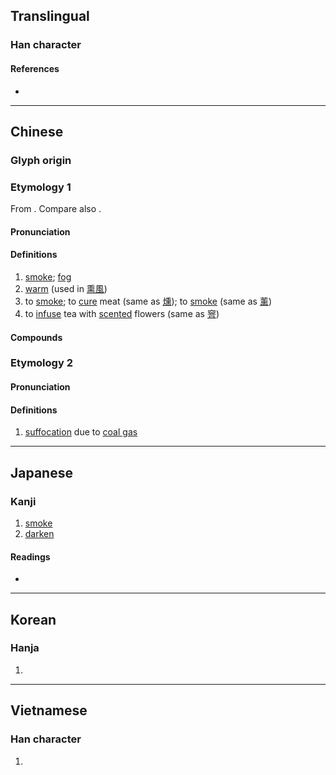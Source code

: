 {{also|燻|爋|薰}}
{{character info/new}}
==Translingual==

===Han character===
{{Han char|rn=86|rad=火|as=10|sn=14|four=20331|canj=HGF}}

====References====
* {{Han ref|kx=0679.170|dkj=19300|dj=1091.030|hdz=32226.100|uh=718F|ud=29071|bh=E2C0|bd=58048}}

----

==Chinese==
{{zh-forms|alt=*燻,爋,𤑕}}

===Glyph origin===
{{Han etym}}

===Etymology 1===
From {{inh|zh|sit-pro|*kəw-n/t||smoke}}. Compare also {{och-l|葷|smelling vegetables}}.

====Pronunciation====
{{zh-pron
|m=xūn
|c=fan1
|mn=qz,tw,xm,zz:hun
|mc=y
|oc=y
|ma=Zh-xun.ogg
|cat=n,v
}}

====Definitions====
{{zh-hanzi}}

# [[smoke]]; [[fog]]
# [[warm]] (used in [[熏風]])
# to [[smoke]]; to [[cure]] meat (same as [[燻]]); to [[smoke]] (same as [[薰]])
# to [[infuse]] tea with [[scented]] flowers (same as [[窨]])

====Compounds====
{{zh-der|熏風|熏肉|熏制|熏烤|熏蒸|熏染|熏陶|三浴三熏|三熏三沐|熏沐|氣焰熏天|熏草紙|熏籠|熏習|眾口熏天|氣勢熏灼|熏製|熏熏|熏烝|熏天|熏人|熏腐|煙熏火燎|熏鑪|熏香|錦熏籠}}

===Etymology 2===

====Pronunciation====
{{zh-pron
|m=xùn
|c=
|mc=
|oc=
|cat=
}}

====Definitions====
{{zh-hanzi}}

# [[suffocation]] due to [[coal gas]]

----

==Japanese==

===Kanji===
{{ja-kanji|grade=|rs=火10}}

# [[smoke]]
# [[darken]]

====Readings====
* {{ja-readings|on=[[くん]] (kun)|kun=[[ふすべる]] (fusuberu), [[くすべる]] (kusuberu)}}

----

==Korean==

===Hanja===
{{ko-hanja|hangeul=훈|eumhun=|rv=hun|mr=hun|y=hwun}}

# {{defn|lang=ko|sort=火10}}

----

==Vietnamese==

===Han character===
{{vi-hantu|[[hun]], [[huân]]|rs=火10}}

# {{defn|lang=vi|sort=火10}}